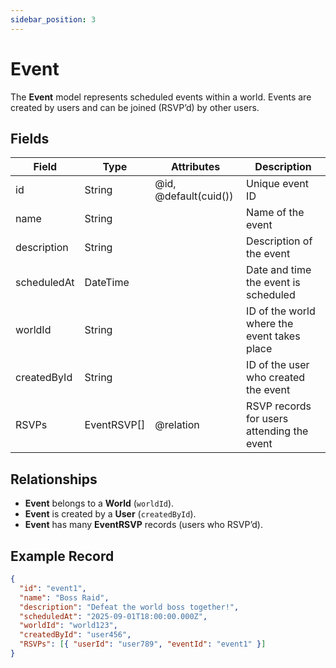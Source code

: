 ```yaml
---
sidebar_position: 3
---
```


# Event

The **Event** model represents scheduled events within a world. Events are created by users and can be joined (RSVP’d) by other users.

## Fields

<table>
  <thead>
    <tr>
      <th>Field</th>
      <th>Type</th>
      <th>Attributes</th>
      <th>Description</th>
    </tr>
  </thead>
  <tbody>
    <tr>
      <td>id</td>
      <td>String</td>
      <td>@id, @default(cuid())</td>
      <td>Unique event ID</td>
    </tr>
    <tr>
      <td>name</td>
      <td>String</td>
      <td></td>
      <td>Name of the event</td>
    </tr>
    <tr>
      <td>description</td>
      <td>String</td>
      <td></td>
      <td>Description of the event</td>
    </tr>
    <tr>
      <td>scheduledAt</td>
      <td>DateTime</td>
      <td></td>
      <td>Date and time the event is scheduled</td>
    </tr>
    <tr>
      <td>worldId</td>
      <td>String</td>
      <td></td>
      <td>ID of the world where the event takes place</td>
    </tr>
    <tr>
      <td>createdById</td>
      <td>String</td>
      <td></td>
      <td>ID of the user who created the event</td>
    </tr>
    <tr>
      <td>RSVPs</td>
      <td>EventRSVP[]</td>
      <td>@relation</td>
      <td>RSVP records for users attending the event</td>
    </tr>
  </tbody>
</table>

## Relationships

- **Event** belongs to a **World** (`worldId`).
- **Event** is created by a **User** (`createdById`).
- **Event** has many **EventRSVP** records (users who RSVP’d).

## Example Record

```json
{
  "id": "event1",
  "name": "Boss Raid",
  "description": "Defeat the world boss together!",
  "scheduledAt": "2025-09-01T18:00:00.000Z",
  "worldId": "world123",
  "createdById": "user456",
  "RSVPs": [{ "userId": "user789", "eventId": "event1" }]
}
```
